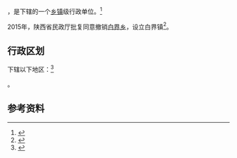 {{中国乡级行政区|61/08/23/203/000}}

'''{{PAGENAMEBASE}}'''，是{{PRC admin/fullname|61/08/23/203/000|3}}下辖的一个[[乡镇|乡镇]]级行政单位。<ref>{{PRC admin/ref sgc|{{PRC admin/parent|61/08/23/203/000}}}}</ref>

2015年，陕西省民政厅批复同意撤销[[白界乡|白界乡]]，设立白界镇<ref>{{Cite web |url=http://shaanxi.mca.gov.cn/article/mzyw1/201507/20150700841888.shtml |title=陕西省民政厅关于陕西省乡镇行政区划调整的公告 |access-date=2017-09-14 |archive-url=https://web.archive.org/web/20170914220400/http://shaanxi.mca.gov.cn/article/mzyw1/201507/20150700841888.shtml |archive-date=2017-09-14 |dead-url=yes }}</ref>。

== 行政区划 ==

{{PAGENAMEBASE}}下辖以下地区：<ref>{{PRC admin/ref sgc|61/08/23/203/000}}</ref>

{{PRC admin/children|61/08/23/203/000}}。

== 参考资料 ==

{{reflist}}

{{行政区划小作品}}
{{PRC admin/navcat|61/08/23/203/000}}